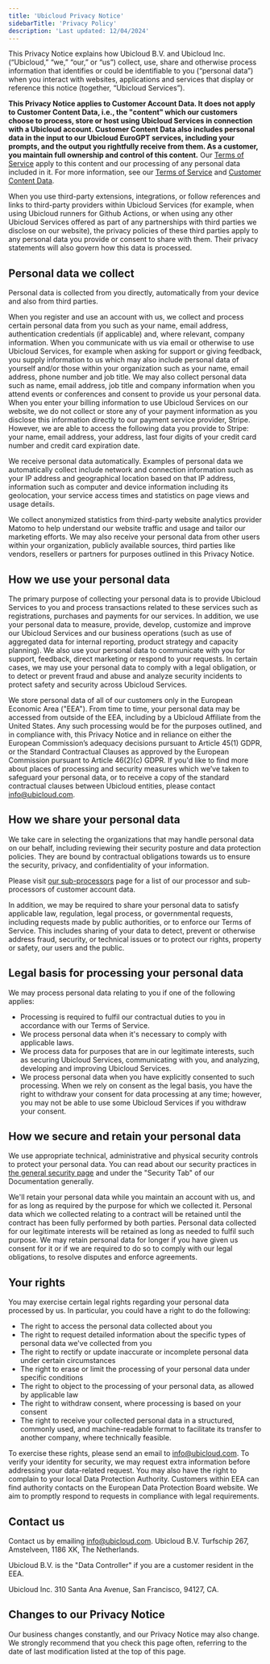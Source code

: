 ```yaml
---
title: 'Ubicloud Privacy Notice'
sidebarTitle: 'Privacy Policy'
description: 'Last updated: 12/04/2024'
---
```


This Privacy Notice explains how Ubicloud B.V. and Ubicloud Inc. (“Ubicloud,” “we,” “our,” or “us”) collect, use, share and otherwise process information that identifies or could be identifiable to you (“personal data”) when you interact with websites, applications and services that display or reference this notice (together, “Ubicloud Services”).

**This Privacy Notice applies to Customer Account Data. It does not apply to Customer Content Data, i.e., the "content" which our customers choose to process, store or host using Ubicloud Services in connection with a Ubicloud account. Customer Content Data also includes personal data in the input to our Ubicloud EuroGPT services, including your prompts, and the output you rightfully receive from them. As a customer, you maintain full ownership and control of this content.**  Our [Terms of Service](/about/terms-of-service) apply to this content and our processing of any personal data included in it.  For more information, see our [Terms of Service](/about/terms-of-service) and [Customer Content Data](/about/sub-processors#customer-content-data).

When you use third-party extensions, integrations, or follow references and links to third-party providers within Ubicloud Services (for example, when using Ubicloud runners for Github Actions, or when using any other Ubicloud Services offered as part of any partnerships with third parties we disclose on our website), the privacy policies of these third parties apply to any personal data you provide or consent to share with them. Their privacy statements will also govern how this data is processed.

## Personal data we collect

Personal data is collected from you directly, automatically from your device and also from third parties.

When you register and use an account with us, we collect and process certain personal data from you such as your name, email address, authentication credentials (if applicable) and, where relevant, company information. When you communicate with us via email or otherwise to use Ubicloud Services, for example when asking for support or giving feedback, you supply information to us which may also include personal data of yourself and/or those within your organization such as your name, email address, phone number and job title.  We may also collect personal data such as name, email address, job title and company information when you attend events or conferences and consent to provide us your personal data.  When you enter your billing information to use Ubicloud Services on our website, we do not collect or store any of your payment information as you disclose this information directly to our payment service provider, Stripe. However, we are able to access the following data you provide to Stripe: your name, email address, your address, last four digits of your credit card number and credit card expiration date.

We receive personal data automatically. Examples of personal data we automatically collect include network and connection information such as your IP address and geographical location based on that IP address, information such as computer and device information including its geolocation, your service access times and statistics on page views and usage details.

We collect anonymized statistics from third-party website analytics provider Matomo to help understand our website traffic and usage and tailor our marketing efforts. We may also receive your personal data from other users within your organization, publicly available sources, third parties like vendors, resellers or partners for purposes outlined in this Privacy Notice.

## How we use your personal data

The primary purpose of collecting your personal data is to provide Ubicloud Services to you and process transactions related to these services such as registrations, purchases and payments for our services. In addition, we use your personal data to measure, provide, develop, customize and improve our Ubicloud Services and our business operations (such as use of aggregated data for internal reporting, product strategy and capacity planning). We also use your personal data to communicate with you for support, feedback, direct marketing or respond to your requests. In certain cases, we may use your personal data to comply with a legal obligation, or to detect or prevent fraud and abuse and analyze security incidents to protect safety and security across Ubicloud Services.

We store personal data of all of our customers only in the European Economic Area ("EEA"). From time to time, your personal data may be accessed from outside of the EEA, including by a Ubicloud Affiliate from the United States. Any such processing would be for the purposes outlined, and in compliance with, this Privacy Notice and in reliance on either the European Commission’s adequacy decisions pursuant to Article 45(1) GDPR, or the Standard Contractual Clauses as approved by the European Commission pursuant to Article 46(2)(c) GDPR. If you'd like to find more about places of processing and security measures which we’ve taken to safeguard your personal data, or to receive a copy of the standard contractual clauses between Ubicloud entities, please contact [info@ubicloud.com](mailto:info@ubicloud.com).

## How we share your personal data

We take care in selecting the organizations that may handle personal data on our behalf, including reviewing their security posture and data protection policies. They are bound by contractual obligations towards us to ensure the security, privacy, and confidentiality of your information.

Please visit [our sub-processors](/about/sub-processors) page for a list of our processor and sub-processors of customer account data.

In addition, we may be required to share your personal data to satisfy applicable law, regulation, legal process, or governmental requests, including requests made by public authorities, or to enforce our Terms of Service. This includes sharing of your data to detect, prevent or otherwise address fraud, security, or technical issues or to protect our rights, property or safety, our users and the public.

## Legal basis for processing your personal data

We may process personal data relating to you if one of the following applies:
- Processing is required to fulfil our contractual duties to you in accordance with our Terms of Service.
- We process personal data when it's necessary to comply with applicable laws.
- We process data for purposes that are in our legitimate interests, such as securing Ubicloud Services, communicating with you, and analyzing, developing and improving Ubicloud Services.
- We process personal data when you have explicitly consented to such processing. When we rely on consent as the legal basis, you have the right to withdraw your consent for data processing at any time; however, you may not be able to use some Ubicloud Services if you withdraw your consent.

## How we secure and retain your personal data

We use appropriate technical, administrative and physical security controls to protect your personal data.  You can read about our security practices in [the general security page](/security/overview) and under the "Security Tab" of our Documentation generally.

We'll retain your personal data while you maintain an account with us, and for as long as required by the purpose for which we collected it.  Personal data which we collected relating to a contract will be retained until the contract has been fully performed by both parties. Personal data collected for our legitimate interests will be retained as long as needed to fulfil such purpose.  We may retain personal data for longer if you have given us consent for it or if we are required to do so to comply with our legal obligations, to resolve disputes and enforce agreements.

## Your rights

You may exercise certain legal rights regarding your personal data processed by us. In particular, you could have a right to do the following:
- The right to access the personal data collected about you
- The right to request detailed information about the specific types of personal data we've collected from you
- The right to rectify or update inaccurate or incomplete personal data under certain circumstances
- The right to erase or limit the processing of your personal data under specific conditions
- The right to object to the processing of your personal data, as allowed by applicable law
- The right to withdraw consent, where processing is based on your consent
- The right to receive your collected personal data in a structured, commonly used, and machine-readable format to facilitate its transfer to another company, where technically feasible.

To exercise these rights, please send an email to [info@ubicloud.com](mailto:info@ubicloud.com). To verify your identity for security, we may request extra information before addressing your data-related request. You may also have the right to complain to your local Data Protection Authority. Customers within EEA can find authority contacts on the European Data Protection Board website. We aim to promptly respond to requests in compliance with legal requirements.

## Contact us

Contact us by emailing [info@ubicloud.com](mailto:info@ubicloud.com). Ubicloud B.V. Turfschip 267, Amstelveen, 1186 XK, The Netherlands.

Ubicloud B.V. is the "Data Controller" if you are a customer resident in the EEA.

Ubicloud Inc. 310 Santa Ana Avenue, San Francisco, 94127, CA.

## Changes to our Privacy Notice

Our business changes constantly, and our Privacy Notice may also change.  We strongly recommend that you check this page often, referring to the date of last modification listed at the top of this page.
